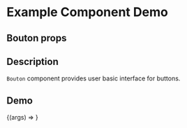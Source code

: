 
<Meta title="Example/Bouton" component={Bouton} />

# Example Component Demo

## Bouton props
<Props of={Bouton} />

## Description

`Bouton` component provides user basic interface for buttons.

## Demo

<Canvas>
  <Story name="Example Bouton">
    {(args) => <Bouton {...args} />}
  </Story>
</Canvas>